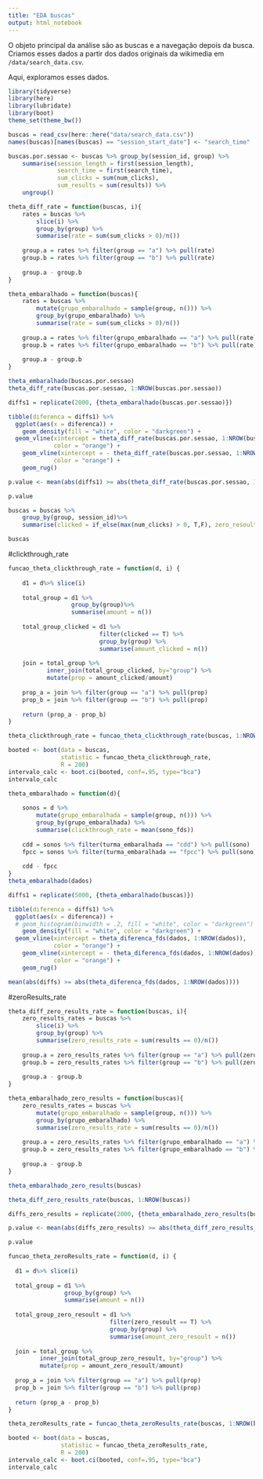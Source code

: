 ---
title: "EDA buscas"
output: html_notebook
---

O objeto principal da análise são as buscas e a navegação depois da busca. Criamos esses dados a partir dos dados originais da wikimedia em `/data/search_data.csv`. 

Aqui, exploramos esses dados. 

```{r setup}
library(tidyverse)
library(here)
library(lubridate)
library(boot)
theme_set(theme_bw())
```

```{r ETL}
buscas = read_csv(here::here("data/search_data.csv"))
names(buscas)[names(buscas) == "session_start_date"] <- "search_time"

```

```{r}

buscas.por.sessao <- buscas %>% group_by(session_id, group) %>% 
    summarise(session_length = first(session_length), 
              search_time = first(search_time), 
              sum_clicks = sum(num_clicks),
              sum_results = sum(results)) %>%
    ungroup()

theta_diff_rate = function(buscas, i){
    rates = buscas %>%
        slice(i) %>%
        group_by(group) %>% 
        summarise(rate = sum(sum_clicks > 0)/n()) 
    
    group.a = rates %>% filter(group == "a") %>% pull(rate)
    group.b = rates %>% filter(group == "b") %>% pull(rate)
    
    group.a - group.b
}

theta_embaralhado = function(buscas){
    rates = buscas %>% 
        mutate(grupo_embaralhado = sample(group, n())) %>% 
        group_by(grupo_embaralhado) %>% 
        summarise(rate = sum(sum_clicks > 0)/n()) 
    
    group.a = rates %>% filter(grupo_embaralhado == "a") %>% pull(rate)
    group.b = rates %>% filter(grupo_embaralhado == "b") %>% pull(rate)
    
    group.a - group.b
}

theta_embaralhado(buscas.por.sessao)
theta_diff_rate(buscas.por.sessao, 1:NROW(buscas.por.sessao))

diffs1 = replicate(2000, {theta_embaralhado(buscas.por.sessao)})

tibble(diferenca = diffs1) %>% 
  ggplot(aes(x = diferenca)) +  
    geom_density(fill = "white", color = "darkgreen") + 
  geom_vline(xintercept = theta_diff_rate(buscas.por.sessao, 1:NROW(buscas.por.sessao)), 
             color = "orange") + 
    geom_vline(xintercept = - theta_diff_rate(buscas.por.sessao, 1:NROW(buscas.por.sessao)), 
             color = "orange") + 
    geom_rug()

p.value <- mean(abs(diffs1) >= abs(theta_diff_rate(buscas.por.sessao, 1:NROW(buscas.por.sessao))))

p.value

```



```{r}

buscas = buscas %>%
    group_by(group, session_id)%>%
    summarise(clicked = if_else(max(num_clicks) > 0, T,F), zero_resoult = if_else(max(results) == 0, T,F))

buscas    

```

#clickthrough_rate

```{r}

funcao_theta_clickthrough_rate = function(d, i) {
  
    d1 = d%>% slice(i)
  
    total_group = d1 %>% 
                  group_by(group)%>% 
                  summarise(amount = n())
  
    total_group_clicked = d1 %>% 
                          filter(clicked == T) %>% 
                          group_by(group) %>% 
                          summarise(amount_clicked = n())
  
    join = total_group %>% 
           inner_join(total_group_clicked, by="group") %>% 
           mutate(prop = amount_clicked/amount)
  
    prop_a = join %>% filter(group == "a") %>% pull(prop)
    prop_b = join %>% filter(group == "b") %>% pull(prop)
  
    return (prop_a - prop_b)
}

theta_clickthrough_rate = funcao_theta_clickthrough_rate(buscas, 1:NROW(buscas))
```


```{r}
booted <- boot(data = buscas,
               statistic = funcao_theta_clickthrough_rate,
               R = 200)
intervalo_calc <- boot.ci(booted, conf=.95, type="bca")
intervalo_calc

```

```{r}
theta_embaralhado = function(d){
    
    sonos = d %>% 
        mutate(grupo_embaralhada = sample(group, n())) %>% 
        group_by(grupo_embaralhada) %>% 
        summarise(clickthrough_rate = mean(sono_fds)) 
    
    cdd = sonos %>% filter(turma_embaralhada == "cdd") %>% pull(sono)
    fpcc = sonos %>% filter(turma_embaralhada == "fpcc") %>% pull(sono)
    
    cdd - fpcc
}
theta_embaralhado(dados)
```



```{r}

diffs1 = replicate(5000, {theta_embaralhado(buscas)})

tibble(diferenca = diffs1) %>% 
  ggplot(aes(x = diferenca)) + 
  # geom_histogram(binwidth = .2, fill = "white", color = "darkgreen") + 
    geom_density(fill = "white", color = "darkgreen") + 
  geom_vline(xintercept = theta_diferenca_fds(dados, 1:NROW(dados)), 
             color = "orange") + 
    geom_vline(xintercept = - theta_diferenca_fds(dados, 1:NROW(dados)), 
             color = "orange") + 
    geom_rug()
```

```{r}

mean(abs(diffs) >= abs(theta_diferenca_fds(dados, 1:NROW(dados))))

```


#zeroResults_rate

```{r}

theta_diff_zero_results_rate = function(buscas, i){
    zero_results_rates = buscas %>%
        slice(i) %>%
        group_by(group) %>% 
        summarise(zero_results_rate = sum(results == 0)/n()) 
    
    group.a = zero_results_rates %>% filter(group == "a") %>% pull(zero_results_rate)
    group.b = zero_results_rates %>% filter(group == "b") %>% pull(zero_results_rate)
    
    group.a - group.b
}

theta_embaralhado_zero_results = function(buscas){
    zero_results_rates = buscas %>% 
        mutate(grupo_embaralhado = sample(group, n())) %>% 
        group_by(grupo_embaralhado) %>% 
        summarise(zero_results_rate = sum(results == 0)/n()) 
    
    group.a = zero_results_rates %>% filter(grupo_embaralhado == "a") %>% pull(zero_results_rate)
    group.b = zero_results_rates %>% filter(grupo_embaralhado == "b") %>% pull(zero_results_rate)
    
    group.a - group.b
}

theta_embaralhado_zero_results(buscas)

theta_diff_zero_results_rate(buscas, 1:NROW(buscas))

diffs_zero_results = replicate(2000, {theta_embaralhado_zero_results(buscas)})

p.value <- mean(abs(diffs_zero_results) >= abs(theta_diff_zero_results_rate(buscas, 1:NROW(buscas))))

p.value

```


```{r}

funcao_theta_zeroResults_rate = function(d, i) {
  
  d1 = d%>% slice(i)
  
  total_group = d1 %>% 
                group_by(group) %>% 
                summarise(amount = n())
  
  total_group_zero_resoult = d1 %>% 
                             filter(zero_resoult == T) %>% 
                             group_by(group) %>% 
                             summarise(amount_zero_resoult = n())
  
  join = total_group %>% 
         inner_join(total_group_zero_resoult, by="group") %>% 
         mutate(prop = amount_zero_resoult/amount)
  
  prop_a = join %>% filter(group == "a") %>% pull(prop)
  prop_b = join %>% filter(group == "b") %>% pull(prop)
  
  return (prop_a - prop_b)
}

theta_zeroResults_rate = funcao_theta_zeroResults_rate(buscas, 1:NROW(buscas))
```

```{r}
booted <- boot(data = buscas,
               statistic = funcao_theta_zeroResults_rate,
               R = 200)
intervalo_calc <- boot.ci(booted, conf=.95, type="bca")
intervalo_calc

```

